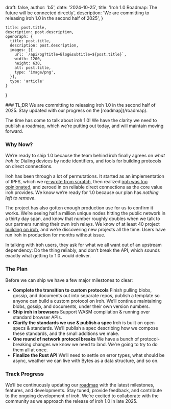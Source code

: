 
  draft: false,
  author: 'b5',
  date: '2024-10-25',
  title: 'Iroh 1.0 Roadmap: The future will be connected directly',
  description: 'We are committing to releasing iroh 1.0 in the second half of 2025',
}

    title: post.title,
    description: post.description,
    openGraph: {
      title: post.title,
      description: post.description,
      images: [{
        url: `/api/og?title=Blog&subtitle=${post.title}`,
        width: 1200,
        height: 630,
        alt: post.title,
        type: 'image/png',
      }],
      type: 'article'
    }
}



<Note>
### TL;DR
We are committing to releasing iroh 1.0 in the second half of 2025. Stay updated with our progress on the [roadmap](/roadmap).
</Note>

The time has come to talk about iroh 1.0! We have the clarity we need to publish a roadmap, which we’re putting out today, and will maintain moving forward.

### Why Now?

We’re ready to ship 1.0 because the team behind iroh finally agrees on *what iroh is:* Dialing devices by node identifiers, and tools for building protocols on direct connections.

Iroh has been through a lot of permutations. It started as an implementation of IPFS, which we r[e-wrote from scratch](https://www.iroh.computer/blog/a-new-direction-for-iroh), then realized [iroh was too opinionated](https://www.iroh.computer/blog/smaller-is-better), and zeroed in on reliable direct connections as the core value iroh provides. We know we’re ready for 1.0 because our plan has *nothing left to remove*.

The project has also gotten enough production use for us to confirm it works. We’re seeing half a million unique nodes hitting the public network in a thirty day span, and know that number roughly doubles when we talk to our partners running their own iroh relays. We know of at least 40 project [building on iroh](https://github.com/n0-computer/awesome-iroh), and we’re discovering new projects all the time. Users have run iroh in production for months without issue.

In talking with iroh users, they ask for what we all want out of an upstream dependency: Do the thing reliably, and don’t break the API, which sounds exactly what getting to 1.0 would deliver.

### The Plan

Before we can ship we have a few major milestones to clear:

- **Complete the transition to custom protocols**
Finish pulling blobs, gossip, and documents out into separate repos, publish a template so anyone can build a custom protocol on iroh. We’ll continue maintaining blobs, gossip, and documents, under their own version numbers.
- **Ship iroh in browsers**
Support WASM compilation & running over standard browser APIs.
- **Clarify the standards we use & publish a spec**
Iroh is built on open specs & standards. We’ll publish a spec describing how we compose these standards, and the small additions we make.
- **One round of network protocol breaks**
We have a bunch of protocol-breaking changes we know we need to land. We’re going to try to do them all at once.
- **Finalize the Rust API**
We’ll need to settle on error types, what should be async, weather we can live with Bytes as a data structure, and so on.

### Track Progress

We’ll be continuously updating our [roadmap](/roadmap) with the latest milestones, features, and developments. Stay tuned, provide feedback, and contribute to the ongoing development of iroh. We’re excited to collaborate with the community as we approach the release of iroh 1.0 in late 2025.
